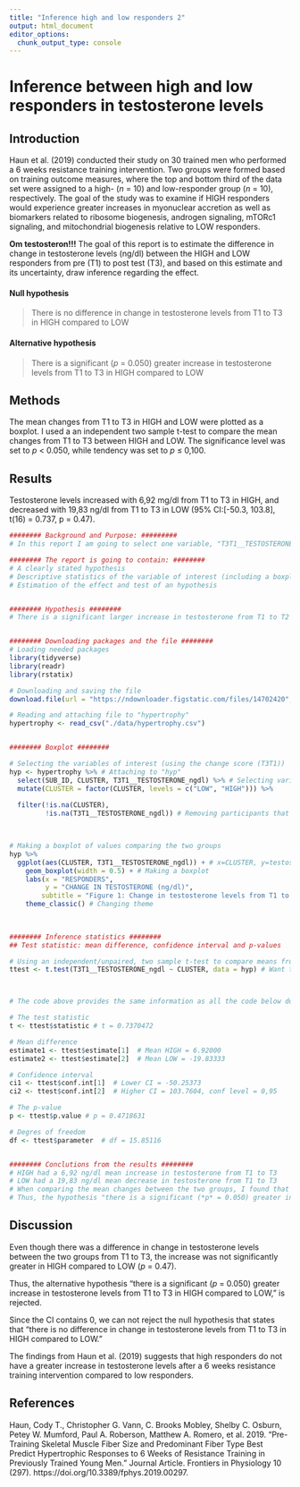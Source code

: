 ```yaml
---
title: "Inference high and low responders 2"
output: html_document
editor_options:
  chunk_output_type: console
---
```


# Inference between high and low responders in testosterone levels

## Introduction
Haun et al. (2019) conducted their study on 30 trained men who performed a 6 weeks resistance training intervention. Two groups were formed based on training outcome measures, where the top and bottom third of the data set were assigned to a high- (*n* = 10) and low-responder group (*n* = 10), respectively. The goal of the study was to examine if HIGH responders would experience greater increases in myonuclear accretion as well as biomarkers related to ribosome biogenesis, androgen signaling, mTORc1 signaling, and mitochondrial biogenesis relative to LOW responders. 


**Om testosteron!!!**
The goal of this report is to estimate the difference in change in testosterone levels (ng/dl) between the HIGH and LOW responders from pre (T1) to post test (T3), and based on this estimate and its uncertainty, draw inference regarding the effect.


#### Null hypothesis
> There is no difference in change in testosterone levels from T1 to T3 in HIGH compared to LOW


#### Alternative hypothesis
> There is a significant (*p* = 0.050) greater increase in testosterone levels from T1 to T3 in HIGH compared to LOW


## Methods
The mean changes from T1 to T3 in HIGH and LOW were plotted as a boxplot. I used a an independent two sample t-test to compare the mean changes from T1 to T3 between HIGH and LOW. The significance level was set to *p* < 0.050, while tendency was set to *p* ≤ 0,100.


## Results
Testosterone levels increased with 6,92 mg/dl from T1 to T3 in HIGH, and decreased with 19,83 ng/dl from T1 to T3 in LOW (95% CI:[-50.3, 103.8], t(16) = 0.737, p = 0.47).


```r

######## Background and Purpose: #########
# In this report I am going to select one variable, "T3T1__TESTOSTERONE_ngdl", from the data set from Haun et al. 2019, and estimate the difference between HIGH and LOW responders (the CLUSTER variable). Based on the estimate and its uncertanty I am going to draw inference regarding the effect (is this effect true?).

######## The report is going to contain: ########
# A clearly stated hypothesis
# Descriptive statistics of the variable of interest (including a boxplot)
# Estimation of the effect and test of an hypothesis


######## Hypothesis ########
# There is a significant larger increase in testosterone from T1 to T2 in HIGH than in LOW.


######## Downloading packages and the file ########
# Loading needed packages
library(tidyverse)
library(readr)
library(rstatix)

# Downloading and saving the file
download.file(url = "https://ndownloader.figstatic.com/files/14702420", destfile = "./data/hypertrophy.csv")

# Reading and attaching file to "hypertrophy"
hypertrophy <- read_csv("./data/hypertrophy.csv")


######## Boxplot ########

# Selecting the variables of interest (using the change score (T3T1))
hyp <- hypertrophy %>% # Attaching to "hyp"
  select(SUB_ID, CLUSTER, T3T1__TESTOSTERONE_ngdl) %>% # Selecting variables of interest
  mutate(CLUSTER = factor(CLUSTER, levels = c("LOW", "HIGH"))) %>% 
  
  filter(!is.na(CLUSTER),
         !is.na(T3T1__TESTOSTERONE_ngdl)) # Removing participants that don´t belong to any group
  


# Making a boxplot of values comparing the two groups
hyp %>%
  ggplot(aes(CLUSTER, T3T1__TESTOSTERONE_ngdl)) + # x=CLUSTER, y=testosterone level
    geom_boxplot(width = 0.5) + # Making a boxplot
    labs(x = "RESPONDERS", 
         y = "CHANGE IN TESTOSTERONE (ng/dl)",
        subtitle = "Figure 1: Change in testosterone levels from T1 to T3 in HIGH and LOW") + # Changing labels
    theme_classic() # Changing theme
    
    

######## Inference statistics ########
## Test statistic: mean difference, confidence interval and p-values

# Using an independent/unpaired, two sample t-test to compare means from two groups (using hyp)
ttest <- t.test(T3T1__TESTOSTERONE_ngdl ~ CLUSTER, data = hyp) # Want to explain testosterone based on group HIGH and LOW (CLUSTER)



# The code above provides the same information as all the code below do, so the following code is not really necessary

# The test statistic
t <- ttest$statistic # t = 0.7370472

# Mean difference 
estimate1 <- ttest$estimate[1]  # Mean HIGH = 6.92000
estimate2 <- ttest$estimate[2]  # Mean LOW = -19.83333

# Confidence interval
ci1 <- ttest$conf.int[1]  # Lower CI = -50.25373
ci2 <- ttest$conf.int[2]  # Higher CI = 103.7604, conf level = 0,95

# The p-value
p <- ttest$p.value # p = 0.4718631

# Degres of freedom
df <- ttest$parameter  # df = 15.85116 


######## Conclutions from the results ########
# HIGH had a 6,92 ng/dl mean increase in testosterone from T1 to T3
# LOW had a 19,83 ng/dl mean decrease in testosterone from T1 to T3
# When comparing the mean changes between the two groups, I found that p = 0.47. 
# Thus, the hypothesis "there is a significant (*p* = 0.050) greater increase in testosterone levels from T1 to T2 in HIGH compared to LOW," has been rejected.

```


## Discussion
Even though there was a difference in change in testosterone levels between the two groups from T1 to T3, the increase was not significantly greater in HIGH compared to LOW (*p* = 0.47).

Thus, the alternative hypothesis "there is a significant (*p* = 0.050) greater increase in testosterone levels from T1 to T3 in HIGH compared to LOW," is rejected.

Since the CI contains 0, we can not reject the null hypothesis that states that "there is no difference in change in testosterone levels from T1 to T3 in HIGH compared to LOW."

The findings from Haun et al. (2019) suggests that high responders do not have a greater increase in testosterone levels after a 6 weeks resistance training intervention compared to low responders.


## References
Haun, Cody T., Christopher G. Vann, C. Brooks Mobley, Shelby C. Osburn, Petey W. Mumford, Paul A. Roberson, Matthew A. Romero, et al. 2019. “Pre-Training Skeletal Muscle Fiber Size and Predominant Fiber Type Best Predict Hypertrophic Responses to 6 Weeks of Resistance Training in Previously Trained Young Men.” Journal Article. Frontiers in Physiology 10 (297). https://doi.org/10.3389/fphys.2019.00297.
